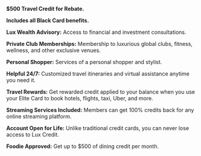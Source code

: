 **$500 Travel Credit for Rebate.**

**Includes all Black Card benefits.**

**Lux Wealth Advisory:** Access to financial and investment consultations.

**Private Club Memberships:** Membership to luxurious global clubs, fitness, wellness, and other exclusive venues.

**Personal Shopper:** Services of a personal shopper and stylist.

**Helpful 24/7:** Customized travel itineraries and virtual assistance anytime you need it.

**Travel Rewards:** Get rewarded credit applied to your balance when you use your Elite Card to book hotels, flights, taxi, Uber, and more.

**Streaming Services Included:** Members can get 100% credits back for any online streaming platform.

**Account Open for Life:** Unlike traditional credit cards, you can never lose access to Lux Credit.

**Foodie Approved:** Get up to $500 of dining credit per month.